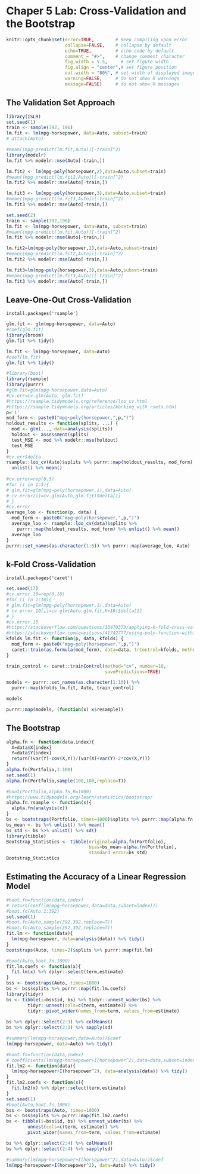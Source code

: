 # Chaper 5 Lab: Cross-Validation and the Bootstrap

```r
knitr::opts_chunk$set(error=TRUE,        # Keep compiling upon error
                      collapse=FALSE,    # collapse by default
                      echo=TRUE,         # echo code by default
                      comment = "#>",    # change comment character
                      fig.width = 5.5,     # set figure width
                      fig.align = "center",# set figure position
                      out.width = "80%", # set width of displayed images
                      warning=FALSE,     # do not show R warnings
                      message=FALSE)     # do not show R messages
```

## The Validation Set Approach

```r
library(ISLR)
set.seed(1)
train <- sample(392, 196)
lm.fit <- lm(mpg~horsepower, data=Auto, subset=train)
# attach(Auto)
```

```r
#mean((mpg-predict(lm.fit,Auto))[-train]^2)
library(modelr)
lm.fit %>% modelr::mse(Auto[-train,])

lm.fit2 <- lm(mpg~poly(horsepower,2),data=Auto,subset=train)
#mean((mpg-predict(lm.fit2,Auto))[-train]^2)
lm.fit2 %>% modelr::mse(Auto[-train,])

lm.fit3 <- lm(mpg~poly(horsepower,3),data=Auto,subset=train)
#mean((mpg-predict(lm.fit3,Auto))[-train]^2)
lm.fit3 %>% modelr::mse(Auto[-train,])
```

```r
set.seed(2)
train <- sample(392,196)
lm.fit <- lm(mpg~horsepower, data=Auto, subset=train)
#mean((mpg-predict(lm.fit,Auto))[-train]^2)
lm.fit %>% modelr::mse(Auto[-train,])

lm.fit2=lm(mpg~poly(horsepower,2),data=Auto,subset=train)
#mean((mpg-predict(lm.fit2,Auto))[-train]^2)
lm.fit2 %>% modelr::mse(Auto[-train,])

lm.fit3=lm(mpg~poly(horsepower,3),data=Auto,subset=train)
#mean((mpg-predict(lm.fit3,Auto))[-train]^2)
lm.fit3 %>% modelr::mse(Auto[-train,])
```

## Leave-One-Out Cross-Validation

`install.packages('rsample')`

```r
glm.fit <- glm(mpg~horsepower, data=Auto)
#coef(glm.fit)
library(broom)
glm.fit %>% tidy()

lm.fit <- lm(mpg~horsepower, data=Auto)
#coef(lm.fit)
glm.fit %>% tidy()
```

``` r
#library(boot)
library(rsample)
library(purrr)
#glm.fit=glm(mpg~horsepower,data=Auto)
#cv.err=cv.glm(Auto, glm.fit)
#https://rsample.tidymodels.org/reference/loo_cv.html
#https://rsample.tidymodels.org/articles/Working_with_rsets.html
p='1'
mod_form <- paste0("mpg~poly(horsepower,",p,")")
holdout_results <- function(splits, ...) {
  mod <- glm(..., data=analysis(splits))
  holdout <- assessment(splits)
  test_MSE <- mod %>% modelr::mse(holdout)
  test_MSE
}
#cv.err$delta
rsample::loo_cv(Auto)$splits %>% purrr::map(holdout_results, mod_form) %>%
  unlist() %>% mean()
  
#cv.error=rep(0,5)
#for (i in 1:5){
# glm.fit=glm(mpg~poly(horsepower,i),data=Auto)
# cv.error[i]=cv.glm(Auto,glm.fit)$delta[1]
# }
#cv.error
average_loo <- function(p, data) {
  mod_form <- paste0("mpg~poly(horsepower,",p,")")
  average_loo <- rsample::loo_cv(data)$splits %>%  
    purrr::map(holdout_results, mod_form) %>% unlist() %>% mean()
  average_loo
}
purrr::set_names(as.character(1:5)) %>% purrr::map(average_loo, Auto)
```

## k-Fold Cross-Validation

`install.packages('caret')`

```r
set.seed(17)
#cv.error.10=rep(0,10)
#for (i in 1:10){
# glm.fit=glm(mpg~poly(horsepower,i),data=Auto)
# cv.error.10[i]=cv.glm(Auto,glm.fit,K=10)$delta[1]
# }
#cv.error.10
#https://stackoverflow.com/questions/33470373/applying-k-fold-cross-validation-model-using-caret-package
#https://stackoverflow.com/questions/41742777/using-poly-function-within-training-model-in-caret-package-resulting-in-datafra
kfolds_lm.fit <- function(p, data, kfolds) {
  mod_form <- paste0("mpg~poly(horsepower,",p,")")        
  caret::train(as.formula(mod_form), data=data, trControl=kfolds, method="lm")
}

train_control <- caret::trainControl(method="cv", number=10, 
                                     savePredictions=TRUE)

models <- purrr::set_names(as.character(1:10)) %>% 
  purrr::map(kfolds_lm.fit, Auto, train_control)

models

purrr::map(models, (function(x) x$resample))
```

## The Bootstrap

```r
alpha.fn <- function(data,index){
  X=data$X[index]
  Y=data$Y[index]
  return((var(Y)-cov(X,Y))/(var(X)+var(Y)-2*cov(X,Y)))
}
alpha.fn(Portfolio,1:100)
set.seed(1)
alpha.fn(Portfolio,sample(100,100,replace=T))

#boot(Portfolio,alpha.fn,R=1000)
#https://www.tidymodels.org/learn/statistics/bootstrap/
alpha.fn.rsample <- function(x){
  alpha.fn(analysis(x))        
}
bs <- bootstraps(Portfolio, times=1000)$splits %>% purrr::map(alpha.fn.rsample)
bs_mean <- bs %>% unlist() %>% mean()
bs_std <- bs %>% unlist() %>% sd()
library(tibble)
Bootstrap_Statistics <- tibble(original=alpha.fn(Portfolio),
                               bias=bs_mean-alpha.fn(Portfolio),
                               standard_error=bs_std)
Bootstrap_Statistics
```



## Estimating the Accuracy of a Linear Regression Model

```r
#boot.fn=function(data,index)
# return(coef(lm(mpg~horsepower,data=data,subset=index)))
#boot.fn(Auto,1:392)
set.seed(1)
#boot.fn(Auto,sample(392,392,replace=T))
#boot.fn(Auto,sample(392,392,replace=T))
fit.lm <- function(data){
  lm(mpg~horsepower, data=analysis(data)) %>% tidy()
}
bootstraps(Auto, times=2)$splits %>% purrr::map(fit.lm)

#boot(Auto,boot.fn,1000)
fit.lm.coefs <- function(x){
  fit.lm(x) %>% dplyr::select(term,estimate)
}
bss <- bootstraps(Auto, times=1000)
bs <- bss$splits %>% purrr::map(fit.lm.coefs)
library(tidyr)
bs <- tibble(i=bss$id, bs) %>% tidyr::unnest_wider(bs) %>% 
        tidyr::unnest(cols=c(term, estimate)) %>%
        tidyr::pivot_wider(names_from=term, values_from=estimate)
            
bs %>% dplyr::select(2:3) %>% colMeans()
bs %>% dplyr::select(2:3) %>% sapply(sd)

#summary(lm(mpg~horsepower,data=Auto))$coef
lm(mpg~horsepower, data=Auto) %>% tidy()
```

```r
#boot.fn=function(data,index)
# coefficients(lm(mpg~horsepower+I(horsepower^2),data=data,subset=index))
fit.lm2 <- function(data){
  lm(mpg~horsepower+I(horsepower^2), data=analysis(data)) %>% tidy()
}
fit.lm2.coefs <- function(x){
  fit.lm2(x) %>% dplyr::select(term,estimate)
}
set.seed(1)
#boot(Auto,boot.fn,1000)
bss <- bootstraps(Auto, times=1000)
bs <- bss$splits %>% purrr::map(fit.lm2.coefs)
bs <- tibble(i=bss$id, bs) %>% unnest_wider(bs) %>% 
        unnest(cols=c(term, estimate)) %>%
        pivot_wider(names_from=term, values_from=estimate)

bs %>% dplyr::select(2:4) %>% colMeans()
bs %>% dplyr::select(2:4) %>% sapply(sd)

#summary(lm(mpg~horsepower+I(horsepower^2),data=Auto))$coef
lm(mpg~horsepower+I(horsepower^2), data=Auto) %>% tidy()
```


